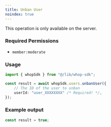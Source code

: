 ```yaml
---
title: Unban User
noindex: true
---
```

<Note>This operation is only available on the server.</Note>

### Required Permissions
 - `member:moderate`

### Usage

```typescript
import { whopSdk } from "@/lib/whop-sdk";

const result = await whopSdk.users.unbanUser({
	// The ID of the user to unban
	userId: "user_XXXXXXXX" /* Required! */,
});

```

### Example output

```typescript
const result = true;

```
